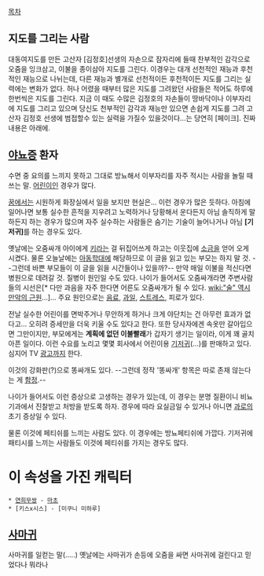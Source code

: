 [[목차]]
== 지도를 그리는 사람 ==
대동여지도를 만든 고산자 [김정호]선생의 자손으로 잠자리에 들때 찬부적인 감각으로 오줌을 잉크삼고, 이불을 종이삼아 지도를 그린다.
이경우는 대개 선천적인 재능과 후천적인 재능으로 나뉘는데, 다른 재능과 별개로 선천적이든 후천적이든 지도를 그리는 실력에는 변화가 없다. 허나 어렸을 때부터 많은 지도를 그려왔던 사람들은 적어도 하루에 한번씩은 지도를 그린다.
지금 이 때도 수많은 김정호의 자손들이 땅바닥이나 이부자리에 지도를 그리고 있으며 당신도 천부적인 감각과 재능만 있으면 손쉽게 지도를 그려 고산자 김정호 선생에 범접할수 있는 실력을 가질수 있을것이다...는 당연히 [페이크]. 진짜 내용은 아래에.

== [[야뇨증]] 환자 ==
수면 중 요의를 느끼지 못하고 그대로 방뇨해서 이부자리를 자주 적시는 사람을 놀릴 때 쓰는 말. [[어린이]]인 경우가 많다.

[[꿈]]에서는 시원하게 화장실에서 일을 보지만 현실은... 이런 경우가 많은 듯하다. 아침에 일어나면 보통 실수한 흔적을 지우려고 노력하거나 당황해서 운다든지 아님 솔직하게 말하든지 하는 경우가 많으며 자주 실수하는 사람들은 숨기는 기술이 늘어나거나 아님 '''[기저귀]'''를 하는 경우도 있다.

옛날에는 오줌싸개 아이에게 [[키]]라는 걸 뒤집어쓰게 하고는 이웃집에 [[소금]]을 얻어 오게 시켰다. 물론 오늘날에는 [[아동학대]]에 해당하므로 이 글을 읽고 있는 부모는 하지 말 것. --그런데 바쁜 부모들이 이 글을 읽을 시간들이나 있을까?-- 만약 매일 이불을 적신다면 병원으로 데려갈 것. 질병이 원인일 수도 있다. 나이가 들어서도 오줌싸개라면 주변사람들의 시선은[* 다만 과음을 자주 한다면 어른도 오줌싸개가 될 수 있다. [[wiki:"술" 역시 만악의 근원]]...]... 주요 원인으로는 [[음료]], [[과일]], [[스트레스]], 피로가 있다.

전날 실수한 어린이를 면박주거나 무안하게 하거나 크게 야단치는 건 아무런 효과가 없다고... 오히려 증세만을 더욱 키울 수도 있다고 한다. 또한 당사자에겐 속옷만 갈아입으면 그만이지만, 부모에게는 '''계획에 없던 이불빨래'''가 갑자기 생기는 일이라, 이게 꽤 골치아픈 일이다. 이런 수요를 노리고 몇몇 회사에서 어린이용 [[기저귀]](…)를 판매하고 있다. 심지어 TV [[광고]]까지 한다.

이것의 강화판(?)으로 똥싸개도 있다. --그런데 정작 '똥싸개' 항목은 따로 존재 않는다는 게 [[함정#s-1|함정]].-- 

나이가 들어서도 이런 증상으로 고생하는 경우가 있는데, 이 경우는 분명 질환이니 비뇨기과에서 진찰받고 처방을 받도록 하자. 경우에 따라 요실금일 수 있거나 아니면 [[과로]]의 초기 증상일 수 있다.

물론 이것에 페티쉬를 느끼는 사람도 있다. 이 경우에는 방뇨페티쉬에 가깝다. 기저귀에 패티시를 느끼는 사람들도 이것에 페티쉬를 가지는 경우도 많다.   

= 이 속성을 가진 캐릭터 =
 * [[연희무쌍]] - [[마초(진 연희무쌍)|마초]]
 * [키스x시스] - [미쿠니 미하루]

== [[사마귀]] ==
사마귀를 일컫는 말(.....) 옛날에는 사마귀가 손등에 오줌을 싸면 사마귀에 걸린다고 믿었다나 뭐라나
